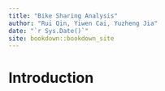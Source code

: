 ```yaml
--- 
title: "Bike Sharing Analysis"
author: "Rui Qin, Yiwen Cai, Yuzheng Jia"
date: "`r Sys.Date()`"
site: bookdown::bookdown_site
---
```


# Introduction